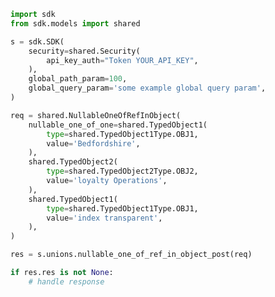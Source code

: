```python showLineNumbers copy filename="Nullable One Of Ref In Object Post usage example"
import sdk
from sdk.models import shared

s = sdk.SDK(
    security=shared.Security(
        api_key_auth="Token YOUR_API_KEY",
    ),
    global_path_param=100,
    global_query_param='some example global query param',
)

req = shared.NullableOneOfRefInObject(
    nullable_one_of_one=shared.TypedObject1(
        type=shared.TypedObject1Type.OBJ1,
        value='Bedfordshire',
    ),
    shared.TypedObject2(
        type=shared.TypedObject2Type.OBJ2,
        value='loyalty Operations',
    ),
    shared.TypedObject1(
        type=shared.TypedObject1Type.OBJ1,
        value='index transparent',
    ),
)

res = s.unions.nullable_one_of_ref_in_object_post(req)

if res.res is not None:
    # handle response
```
